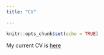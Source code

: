 ```yaml
---
title: "CV"

---
```


```r
knitr::opts_chunk$set(echo = TRUE)
```

My current CV is [here](https://github.com/willwheels/R-vitae/blob/master/wheeler-cv.pdf)